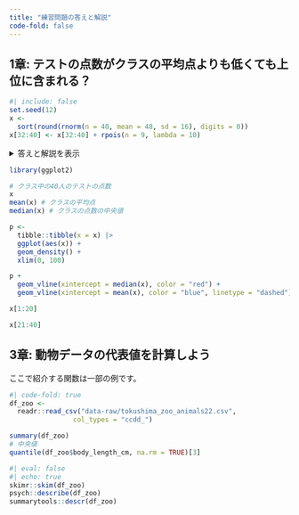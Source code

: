 ```yaml
---
title: "練習問題の答えと解説"
code-fold: false
---
```


## 1章: テストの点数がクラスの平均点よりも低くても上位に含まれる？

```r
#| include: false
set.seed(12)
x <- 
  sort(round(rnorm(n = 40, mean = 48, sd = 16), digits = 0))
x[32:40] <- x[32:40] + rpois(n = 9, lambda = 10)
```


<details><summary>答えと解説を表示</summary>

**40人のクラスで平均点が`r round(mean(x), digits = 0)`点のとき、点数が45点であっても上位20人の中に含まれることがある。**


平均値はデータの真ん中を表わす数値ではないよ。
</details>


```r
library(ggplot2)

# クラス中の40人のテストの点数
x
mean(x) # クラスの平均点
median(x) # クラスの点数の中央値

p <- 
  tibble::tibble(x = x) |> 
  ggplot(aes(x)) +
  geom_density() +
  xlim(0, 100)

p +
  geom_vline(xintercept = median(x), color = "red") +
  geom_vline(xintercept = mean(x), color = "blue", linetype = "dashed")
```

```r
x[1:20]

x[21:40]
```

## 3章: 動物データの代表値を計算しよう

ここで紹介する関数は一部の例です。

```r
#| code-fold: true
df_zoo <- 
  readr::read_csv("data-raw/tokushima_zoo_animals22.csv", 
                col_types = "ccdd_")

summary(df_zoo)
# 中央値
quantile(df_zoo$body_length_cm, na.rm = TRUE)[3]
```

```r
#| eval: false
#| echo: true
skimr::skim(df_zoo)
psych::describe(df_zoo)
summarytools::descr(df_zoo)
```

